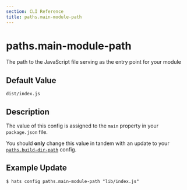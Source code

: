 ```yaml
---
section: CLI Reference
title: paths.main-module-path
---
```


# paths.main-module-path

The path to the JavaScript file serving as the entry point for your module

## Default Value

`dist/index.js`

## Description

The value of this config is assigned to the `main` property in your `package.json` file.

You should **only** change this value in tandem with an update to your [`paths.build-dir-path`](/docs/v1/cli-reference/paths-build-dir-path) config.

## Example Update

```
$ hats config paths.main-module-path "lib/index.js"
```
